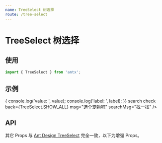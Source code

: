 ```yaml
---
name: TreeSelect 树选择
route: /tree-select
---
```



# TreeSelect 树选择

## 使用

```js
import { TreeSelect } from 'antx';
```

## 示例

<Playground>
  <TreeSelect
    data={[
      {
        id: 'tiger',
        name: '🐅 小脑斧',
        children: [{ id: 'little tiger', name: '🐅 小脑斧的儿子' }],
      },
      { id: 'dog', name: '🐶 小狗子', children: [{ id: 'little dog', name: '🐶 小狗子的儿子' }] },
      { id: 'cat', name: '🐱 小猫崽' },
    ]}
    keys={['id', 'name']}
    onChange={(value, label) => {
      console.log('value: ', value);
      console.log('label: ', label);
    }}
    search
    check
    back={TreeSelect.SHOW_ALL}
    msg="选个宠物吧"
    searchMsg="找一找"
  />
</Playground>

## API

其它 Props 与 [Ant Design TreeSelect](https://ant.design/components/tree-select-cn/) 完全一致，以下为增强 Props。

<PropsTable of={TreeSelect} />
